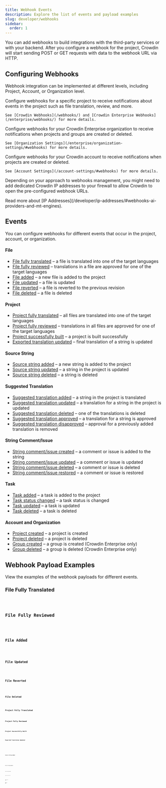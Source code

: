 ```yaml
---
title: Webhook Events
description: Explore the list of events and payload examples
slug: developer/webhooks
sidebar:
  order: 1
---
```




You can add webhooks to build integrations with the third-party services or with your backend. After you configure a webhook for the project, Crowdin will start sending POST or GET requests with data to the webhook URL via HTTP.

## Configuring Webhooks

Webhook integration can be implemented at different levels, including Project, Account, or Organization level.

<CardGrid stagger>
  <Card title="Project" icon="down-caret">
    Configure webhooks for a specific project to receive notifications about events in the project such as file translation, review, and more.

    See [Crowdin Webhooks](/webhooks/) and [Crowdin Enterprise Webhooks](/enterprise/webhooks/) for more details.
  </Card>
  <Card title="Organization" icon="down-caret">
    Configure webhooks for your Crowdin Enterprise organization to receive notifications when projects and groups are created or deleted.

    See [Organization Settings](/enterprise/organization-settings/#webhooks) for more details.
  </Card>
  <Card title="Account" icon="down-caret">
    Configure webhooks for your Crowdin account to receive notifications when projects are created or deleted.

    See [Account Settings](/account-settings/#webhooks) for more details.
  </Card>
</CardGrid>

Depending on your approach to webhooks management, you might need to add dedicated Crowdin IP addresses to your firewall to allow Crowdin to open the pre-configured webhook URLs.

<ReadMore>
  Read more about [IP Addresses](/developer/ip-addresses/#webhooks-ai-providers-and-mt-engines).
</ReadMore>

## Events

You can configure webhooks for different events that occur in the project, account, or organization.

#### File

* [File fully translated](#file-fully-translated) &ndash; a file is translated into one of the target languages
* [File fully reviewed](#file-fully-reviewed) &ndash; translations in a file are approved for one of the target languages
* [File added](#file-added) &ndash; a new file is added to the project
* [File updated](#file-updated) &ndash; a file is updated
* [File reverted](#file-reverted) &ndash; a file is reverted to the previous revision
* [File deleted](#file-deleted) &ndash; a file is deleted

#### Project

* [Project fully translated](#project-fully-translated) &ndash; all files are translated into one of the target languages
* [Project fully reviewed](#project-fully-reviewed) &ndash; translations in all files are approved for one of the target languages
* [Project successfully built](#project-successfully-built) &ndash; a project is built successfully
* [Exported translation updated](#exported-translation-updated) &ndash; final translation of a string is updated

#### Source String

* [Source string added](#source-string-added) &ndash; a new string is added to the project
* [Source string updated](#source-string-updated) &ndash; a string in the project is updated
* [Source string deleted](#source-string-deleted) &ndash; a string is deleted

#### Suggested Translation

* [Suggested translation added](#suggested-translation-added) &ndash; a string in the project is translated
* [Suggested translation updated](#suggested-translation-updated) &ndash; a translation for a string in the project is updated
* [Suggested translation deleted](#suggested-translation-deleted) &ndash; one of the translations is deleted
* [Suggested translation approved](#suggested-translation-approved) &ndash; a translation for a string is approved
* [Suggested translation disapproved](#suggested-translation-disapproved) &ndash; approval for a previously added translation is removed

#### String Comment/Issue

* [String comment/issue created](#string-commentissue-created) &ndash; a comment or issue is added to the string
* [String comment/issue updated](#string-commentissue-updated) &ndash; a comment or issue is updated
* [String comment/issue deleted](#string-commentissue-deleted) &ndash; a comment or issue is deleted
* [String comment/issue restored](#string-commentissue-restored) &ndash; a comment or issue is restored

#### Task

* [Task added](#task-added) &ndash; a task is added to the project
* [Task status changed](#task-status-changed) &ndash; a task status is changed
* [Task updated](#task-updated) &ndash; a task is updated
* [Task deleted](#task-deleted) &ndash; a task is deleted

#### Account and Organization

* [Project created](#project-created) &ndash; a project is created
* [Project deleted](#project-deleted) &ndash; a project is deleted
* [Group created](#group-created) &ndash; a group is created (Crowdin Enterprise only)
* [Group deleted](#group-deleted) &ndash; a group is deleted (Crowdin Enterprise only)

## Webhook Payload Examples

View the examples of the webhook payloads for different events.

### File Fully Translated

<Code code={fileTranslated} lang="json" wrap />

### File Fully Reviewed

<Code code={fileApproved} lang="json" wrap />

### File Added

<Code code={fileAdded} lang="json" wrap />

### File Updated

<Code code={fileUpdated} lang="json" wrap />

### File Reverted

<Code code={fileReverted} lang="json" wrap />

### File Deleted

<Code code={fileDeleted} lang="json" wrap />

### Project Fully Translated

<Code code={projectTranslated} lang="json" wrap />

### Project Fully Reviewed

<Code code={projectApproved} lang="json" wrap />

### Project Successfully Built

<Code code={projectBuilt} lang="json" wrap />

### Exported Translation Updated

<Tabs syncKey="projectType">
  <TabItem label="File-based project">
    <Code code={translationUpdated} lang="json" wrap />
  </TabItem>
  <TabItem label="String-based project">
    <Code code={translationUpdatedSb} lang="json" wrap />
  </TabItem>
</Tabs>

### Source String Added

<Tabs syncKey="projectType">
  <TabItem label="File-based project">
    <Code code={stringAdded} lang="json" wrap />
  </TabItem>
  <TabItem label="String-based project">
    <Code code={stringAddedSb} lang="json" wrap />
  </TabItem>
</Tabs>

### Source String Updated

<Tabs syncKey="projectType">
  <TabItem label="File-based project">
    <Code code={stringUpdated} lang="json" wrap />
  </TabItem>
  <TabItem label="String-based project">
    <Code code={stringUpdatedSb} lang="json" wrap />
  </TabItem>
</Tabs>

### Source String Deleted

<Tabs syncKey="projectType">
  <TabItem label="File-based project">
    <Code code={stringDeleted} lang="json" wrap />
  </TabItem>
  <TabItem label="String-based project">
    <Code code={stringDeletedSb} lang="json" wrap />
  </TabItem>
</Tabs>

### Suggested Translation Added

<Tabs syncKey="projectType">
  <TabItem label="File-based project">
    <Code code={suggestionAdded} lang="json" wrap />
  </TabItem>
  <TabItem label="String-based project">
    <Code code={suggestionAddedSb} lang="json" wrap />
  </TabItem>
</Tabs>

### Suggested Translation Updated

<Tabs syncKey="projectType">
  <TabItem label="File-based project">
    <Code code={suggestionUpdated} lang="json" wrap />
  </TabItem>
  <TabItem label="String-based project">
    <Code code={suggestionUpdatedSb} lang="json" wrap />
  </TabItem>
</Tabs>

### Suggested Translation Deleted

<Tabs syncKey="projectType">
  <TabItem label="File-based project">
    <Code code={suggestionDeleted} lang="json" wrap />
  </TabItem>
  <TabItem label="String-based project">
    <Code code={suggestionDeletedSb} lang="json" wrap />
  </TabItem>
</Tabs>

### Suggested Translation Approved

<Tabs syncKey="projectType">
  <TabItem label="File-based project">
    <Code code={suggestionApproved} lang="json" wrap />
  </TabItem>
  <TabItem label="String-based project">
    <Code code={suggestionApprovedSb} lang="json" wrap />
  </TabItem>
</Tabs>

### Suggested Translation Disapproved

<Tabs syncKey="projectType">
  <TabItem label="File-based project">
    <Code code={suggestionDisapproved} lang="json" wrap />
  </TabItem>
  <TabItem label="String-based project">
    <Code code={suggestionDisapprovedSb} lang="json" wrap />
  </TabItem>
</Tabs>

### String Comment/Issue Created

<Tabs syncKey="projectType">
  <TabItem label="File-based project">
    <Code code={stringCommentCreated} lang="json" wrap />
  </TabItem>
  <TabItem label="String-based project">
    <Code code={stringCommentCreatedSb} lang="json" wrap />
  </TabItem>
</Tabs>

### String Comment/Issue Updated

<Tabs syncKey="projectType">
  <TabItem label="File-based project">
    <Code code={stringCommentUpdated} lang="json" wrap />
  </TabItem>
  <TabItem label="String-based project">
    <Code code={stringCommentUpdatedSb} lang="json" wrap />
  </TabItem>
</Tabs>

### String Comment/Issue Deleted

<Tabs syncKey="projectType">
  <TabItem label="File-based project">
    <Code code={stringCommentDeleted} lang="json" wrap />
  </TabItem>
  <TabItem label="String-based project">
    <Code code={stringCommentDeletedSb} lang="json" wrap />
  </TabItem>
</Tabs>

### String Comment/Issue Restored

<Tabs syncKey="projectType">
  <TabItem label="File-based project">
    <Code code={stringCommentRestored} lang="json" wrap />
  </TabItem>
  <TabItem label="String-based project">
    <Code code={stringCommentRestoredSb} lang="json" wrap />
  </TabItem>
</Tabs>

### Task Added

<Tabs syncKey="projectType">
  <TabItem label="File-based project">
    <Code code={taskAdded} lang="json" wrap />
  </TabItem>
  <TabItem label="String-based project">
    <Code code={taskAddedSb} lang="json" wrap />
  </TabItem>
</Tabs>

### Task Status Changed

<Tabs syncKey="projectType">
  <TabItem label="File-based project">
    <Code code={taskStatusChanged} lang="json" wrap />
  </TabItem>
  <TabItem label="String-based project">
    <Code code={taskStatusChangedSb} lang="json" wrap />
  </TabItem>
</Tabs>

### Task Updated

<Tabs syncKey="projectType">
  <TabItem label="File-based project">
    <Code code={taskUpdated} lang="json" wrap />
  </TabItem>
  <TabItem label="String-based project">
    <Code code={taskUpdatedSb} lang="json" wrap />
  </TabItem>
</Tabs>

### Task Deleted

<Tabs syncKey="projectType">
  <TabItem label="File-based project">
    <Code code={taskDeleted} lang="json" wrap />
  </TabItem>
  <TabItem label="String-based project">
    <Code code={taskDeletedSb} lang="json" wrap />
  </TabItem>
</Tabs>

### Project Created

<Code code={projectCreated} lang="json" wrap />

### Project Deleted

<Code code={projectDeleted} lang="json" wrap />

### Group Created

<Code code={groupCreated} lang="json" wrap />

### Group Deleted

<Code code={groupDeleted} lang="json" wrap />

## Crowdin and Crowdin Enterprise Events Payloads

The payload structure for Crowdin and Crowdin Enterprise events is basically the same. The only difference is in the `project` object. For Crowdin Enterprise events, the `project` object contains additional fields.

```diff del={"Crowdin:":18-20} ins={"Crowdin Enterprise:":22-24} lang="json"
{
  "project": {
    "id": "777",
    "userId": "1",
    "sourceLanguageId": "en",
    "targetLanguageIds": [
      "uk",
      "pl"
    ],
    "identifier": "umbrella",
    "name": "Project Name",
    "createdAt": "2022-04-20T11:05:24+00:00",
    "updatedAt": "2022-04-21T11:07:29+00:00",
    "lastActivity": "2022-04-21T11:07:29+00:00",
    "description": "Project Description",
    "url": "https://crowdin.com/project/umbrella",
    "cname": null,

-    "languageAccessPolicy": "moderate",
-    "visibility": "private",
-    "publicDownloads": true,

+    "logo": ""data:image/png;base64,iVBORw0KGgoAAAANSU....",
+    "isExternal": false,
+    "externalType": null,
+    "hasCrowdsourcing": true
  }
}
```
